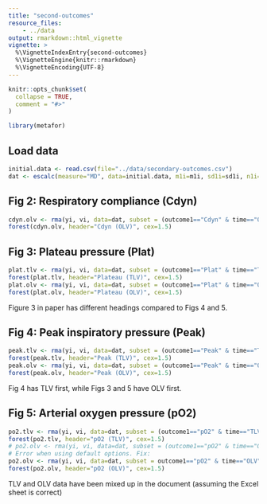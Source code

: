 ```yaml
---
title: "second-outcomes"
resource_files:
    - ../data
output: rmarkdown::html_vignette
vignette: >
  %\VignetteIndexEntry{second-outcomes}
  %\VignetteEngine{knitr::rmarkdown}
  %\VignetteEncoding{UTF-8}
---
```


```r
knitr::opts_chunk$set(
  collapse = TRUE,
  comment = "#>"
)
```



```r
library(metafor)
```



## Load data
```r
initial.data <- read.csv(file="../data/secondary-outcomes.csv")
dat <- escalc(measure="MD", data=initial.data, m1i=m1i, sd1i=sd1i, n1i=n1i, m2i=m2i, sd2i=sd2i, n2i=n2i, slab=study)
```


## Fig 2: Respiratory compliance (Cdyn)
```r
cdyn.olv <- rma(yi, vi, data=dat, subset = (outcome1=="Cdyn" & time=="OLV"), method="PM")
forest(cdyn.olv, header="Cdyn (OLV)", cex=1.5)
```

## Fig 3: Plateau pressure (Plat)
```r
plat.tlv <- rma(yi, vi, data=dat, subset = (outcome1=="Plat" & time=="TLV"), method="PM")
forest(plat.tlv, header="Plateau (TLV)", cex=1.5)
plat.olv <- rma(yi, vi, data=dat, subset = (outcome1=="Plat" & time=="OLV"), method="PM")
forest(plat.olv, header="Plateau (OLV)", cex=1.5)
```

Figure 3 in paper has different headings compared to Figs 4 and 5.



## Fig 4: Peak inspiratory pressure (Peak)
```r
peak.tlv <- rma(yi, vi, data=dat, subset = (outcome1=="Peak" & time=="TLV"), method="PM")
forest(peak.tlv, header="Peak (TLV)", cex=1.5)
peak.olv <- rma(yi, vi, data=dat, subset = (outcome1=="Peak" & time=="OLV"), method="PM")
forest(peak.olv, header="Peak (OLV)", cex=1.5)
```
Fig 4 has TLV first, while Figs 3 and 5 have OLV first.


## Fig 5: Arterial oxygen pressure (pO2)
```r
po2.tlv <- rma(yi, vi, data=dat, subset = (outcome1=="pO2" & time=="TLV"), method="PM")
forest(po2.tlv, header="pO2 (TLV)", cex=1.5)
# po2.olv <- rma(yi, vi, data=dat, subset = (outcome1=="pO2" & time=="OLV"), method="PM")
# Error when using default options. Fix:
po2.olv <- rma(yi, vi, data=dat, subset = outcome1=="pO2" & time=="OLV", method="PM", control=list(tau2.max=1000))
forest(po2.olv, header="pO2 (OLV)", cex=1.5)
```
TLV and OLV data have been mixed up in the document (assuming the Excel sheet is correct)


